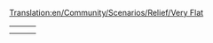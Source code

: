 [[Translation:en/Community/Scenarios/Relief/Very Flat]]
{{en/Community/Scenarios/Scenarios by relief}}

{|
|-
|style="border:none;background:white"|
{{en/Scenario/Tropical River}}

|style="border:none;background:white"|
{{en/Scenario/Florida}}

|style="border:none;background:white"|
{{en/Scenario/Land of Floods}}

|-
|style="border:none;background:white"|
{{en/Scenario/CarstsTrainingScenario v3}}

|style="border:none;background:white"|
{{en/Scenario/Flevoland}}

|}